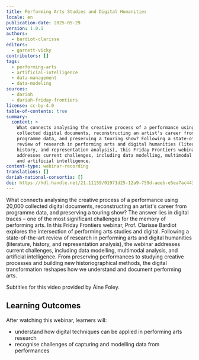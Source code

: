 ```yaml
---
title: Performing Arts Studies and Digital Humanities
locale: en
publication-date: 2025-05-29
version: 1.0.1
authors:
  - bardiot-clarisse
editors:
  - garnett-vicky
contributors: []
tags:
  - performing-arts
  - artificial-intelligence
  - data-management
  - data-modeling
sources:
  - dariah
  - dariah-friday-frontiers
license: cc-by-4.0
table-of-contents: true
summary:
  content: >
    What connects analysing the creative process of a performance using 20,000
    collected digital documents, reconstructing an artist's career from
    programme data, and preserving a touring show? Following a state-of-the-art
    review of research in performing arts and digital humanities (literature,
    history, and representation analysis), this Friday Frontiers webinar
    addresses current challenges, including data modelling, multimodal analysis,
    and artificial intelligence.
content-type: webinar-recording
translations: []
dariah-national-consortia: []
doi: https://hdl.handle.net/21.11159/01971d25-12a9-759d-aeeb-e5ea7ac4432b
---
```

What connects analysing the creative process of a performance using 20,000 collected digital documents, reconstructing an artist's career from programme data, and preserving a touring show? The answer lies in digital traces – one of the most significant challenges for the memory of performing arts. In this Friday Frontiers webinar, Prof. Clarisse Bardiot explores the intersection of performing arts studies and digital. Following a state-of-the-art review of research in performing arts and digital humanities (literature, history, and representation analysis), the webinar addresses current challenges, including data modelling, multimodal analysis, and artificial intelligence. From preserving performances to studying creative processes and building new historiographical methods, the digital transformation reshapes how we understand and document performing arts.

Subtitles for this video provided by Áine Foley.

## Learning Outcomes

After watching this webinar, learners will:

* understand how digital techniques can be applied in performing arts research
* recognise challenges of capturing and modelling data from performances

<VideoCard provider="youtube" id="PQBqHE5u2uA" title="Performing Arts Studies and Digital Humanities" src="/assets/content/assets/en/resources/hosted/performing-arts-studies-and-digital-humanities/clarisse-bardiot-thumbnail.png" />
